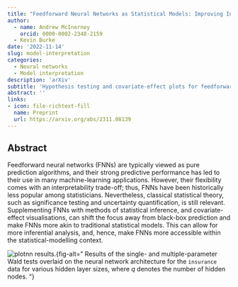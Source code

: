 ```yaml
---
title: "Feedforward Neural Networks as Statistical Models: Improving Interpretability Through Uncertainty Quantification"
author: 
  - name: Andrew McInerney
    orcid: 0000-0002-2348-2159
  - Kevin Burke
date: '2022-11-14'
slug: model-interpretation
categories:
  - Neural networks
  - Model interpretation
description: 'arXiv'
subtitle: 'Hypothesis testing and covariate-effect plots for feedforward neural networks'
abstract: ''
links:
- icon: file-richtext-fill
  name: Preprint
  url: https://arxiv.org/abs/2311.08139
---
```


## Abstract

Feedforward neural networks (FNNs) are typically viewed as pure prediction algorithms, and their strong predictive performance has led to their use in many machine-learning applications. However, their flexibility comes with an interpretability trade-off; thus, FNNs have been historically less popular among statisticians. Nevertheless, classical statistical theory, such as significance testing and uncertainty quantification, is still relevant. Supplementing FNNs with methods of statistical inference, and covariate-effect visualisations, can shift the focus away from black-box prediction and make FNNs more akin to traditional statistical models. This can allow for more inferential analysis, and, hence, make FNNs more accessible within the statistical-modelling context.

![plotnn results.](featured.png){fig-alt=" Results of the single- and multiple-parameter Wald tests overlaid on the neural
network architecture for the $\texttt{insurance}$ data for various hidden layer sizes, where $q$ denotes
the number of hidden nodes.
"}


